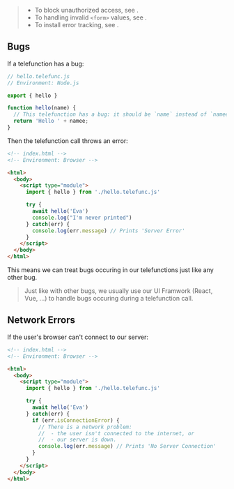 
> - To block unauthorized access, see <Link href="/permissions" />.
> - To handling invalid `<form>` values, see <Link href="/form-validation" />.
> - To install error tracking, see <Link href="/onBug" />.

## Bugs

If a telefunction has a bug:

```js
// hello.telefunc.js
// Environment: Node.js

export { hello }

function hello(name) {
  // This telefunction has a bug: it should be `name` instead of `namee`
  return 'Hello ' + namee;
}
```

Then the telefunction call throws an error:

```html
<!-- index.html -->
<!-- Environment: Browser -->

<html>
  <body>
    <script type="module">
      import { hello } from './hello.telefunc.js'

      try {
        await hello('Eva')
        console.log("I'm never printed")
      } catch(err) {
        console.log(err.message) // Prints 'Server Error'
      }
    </script>
  </body>
</html>
```

This means we can treat bugs occuring in our telefunctions just like any other bug.

> Just like with other bugs, we usually use our UI Framwork (React, Vue, ...) to handle bugs occuring during a telefunction call.


## Network Errors

If the user's browser can't connect to our server:

```html
<!-- index.html -->
<!-- Environment: Browser -->

<html>
  <body>
    <script type="module">
      import { hello } from './hello.telefunc.js'

      try {
        await hello('Eva')
      } catch(err) {
        if (err.isConnectionError) {
          // There is a network problem:
          //  - the user isn't connected to the internet, or
          //  - our server is down.
          console.log(err.message) // Prints 'No Server Connection'
        }
      }
    </script>
  </body>
</html>
```
